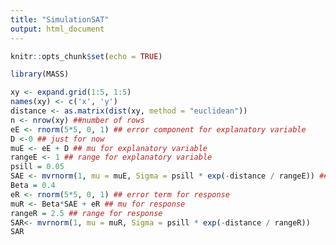 ```yaml
---
title: "SimulationSAT"
output: html_document
---
```


```r
knitr::opts_chunk$set(echo = TRUE)
```


```r
library(MASS)
```



```r

xy <- expand.grid(1:5, 1:5)
names(xy) <- c('x', 'y')
distance <- as.matrix(dist(xy, method = "euclidean"))
n <- nrow(xy) ##number of rows
eE <- rnorm(5*5, 0, 1) ## error component for explanatory variable
D <-0 ## just for now
muE <- eE + D ## mu for explanatory variable
rangeE <- 1 ## range for explanatory variable
psill = 0.05 
SAE <- mvrnorm(1, mu = muE, Sigma = psill * exp(-distance / rangeE)) ## SA term for explanatory variable
Beta = 0.4
eR <- rnorm(5*5, 0, 1) ## error term for response
muR <- Beta*SAE + eR ## mu for response 
rangeR = 2.5 ## range for response
SAR<- mvrnorm(1, mu = muR, Sigma = psill * exp(-distance / rangeR))
SAR

```




